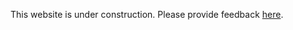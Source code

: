 This website is under construction. Please provide feedback [here](https://docs.google.com/forms/d/e/1FAIpQLSeqb51HhOCjlfYtTuwvsWRBk9_w0VwkjhwNwR5VogxIpTqu0Q/viewform?usp=sf_link).
